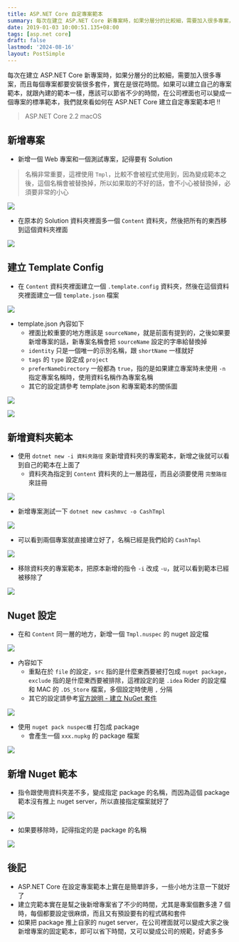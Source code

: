 ```yaml
---
title: ASP.NET Core 自定專案範本
summary: 每次在建立 ASP.NET Core 新專案時，如果分層分的比較細，需要加入很多專案，而且每個專案都要安裝很多套件，實在是很花時間。如果可以建立自己的專案範本，就跟內建的範本一樣，應該可以節省不少的時間，在公司裡面也可以變成一個專案的標準範本，我們就來看如何在 ASP.NET Core 建立自定專案範本吧 !!
date: 2019-01-03 10:00:51.135+08:00
tags: [asp.net core]
draft: false
lastmod: '2024-08-16'
layout: PostSimple
---
```


每次在建立 ASP.NET Core 新專案時，如果分層分的比較細，需要加入很多專案，而且每個專案都要安裝很多套件，實在是很花時間。如果可以建立自己的專案範本，就跟內建的範本一樣，應該可以節省不少的時間，在公司裡面也可以變成一個專案的標準範本，我們就來看如何在 ASP.NET Core 建立自定專案範本吧 !!

> ASP.NET Core 2.2
> macOS

## 新增專案

- 新增一個 Web 專案和一個測試專案，記得要有 Solution

> 名稱非常重要，這裡使用 `Tmpl`，比較不會被程式使用到，因為變成範本之後，這個名稱會被替換掉，所以如果取的不好的話，會不小心被替換掉，必須要非常的小心

![](https://image.cashwu.com/404.webp)

- 在原本的 Solution 資料夾裡面多一個 `Content` 資料夾，然後把所有的東西移到這個資料夾裡面

![](https://image.cashwu.com/404.webp)

## 建立 Template Config

- 在 `Content` 資料夾裡面建立一個 `.template.config` 資料夾，然後在這個資料夾裡面建立一個 `template.json` 檔案

![](https://image.cashwu.com/404.webp)

- template.json 內容如下
  - 裡面比較重要的地方應該是 `sourceName`，就是前面有提到的，之後如果要新增專案的話，新專案名稱會把 `sourceName` 設定的字串給替換掉
  - `identity` 只是一個唯一的示別名稱，跟 `shortName` 一樣就好
  - `tags` 的 `type` 設定成 `project`
  - `preferNameDirectory` 一般都為 `true`，指的是如果建立專案時未使用 `-n` 指定專案名稱時，使用資料名稱作為專案名稱
  - 其它的設定請參考 template.json 和專案範本的關係圖

![](https://image.cashwu.com/404.webp)

![](https://image.cashwu.com/404.webp)

## 新增資料夾範本

- 使用 `dotnet new -i 資料夾路徑` 來新增資料夾的專案範本，新增之後就可以看到自己的範本在上面了
  - 資料夾為指定到 `Content` 資料夾的上一層路徑，而且必須要使用 `完整路徑` 來註冊

![](https://image.cashwu.com/404.webp)

- 新增專案測試一下 `dotnet new cashmvc -o CashTmpl`

![](https://image.cashwu.com/404.webp)

- 可以看到兩個專案就直接建立好了，名稱已經是我們給的 `CashTmpl`

![](https://image.cashwu.com/404.webp)

- 移除資料夾的專案範本，把原本新增的指令 `-i` 改成 `-u`，就可以看到範本已經被移除了

![](https://image.cashwu.com/404.webp)

## Nuget 設定

- 在和 `Content` 同一層的地方，新增一個 `Tmpl.nuspec` 的 nuget 設定檔

![](https://image.cashwu.com/404.webp)

- 內容如下
  - 重點在於 `file` 的設定，`src` 指的是什麼東西要被打包成 `nuget package`，`exclude` 指的是什麼東西要被排除，這裡設定的是 `.idea` Rider 的設定檔和 MAC 的 `.DS_Store` 檔案，多個設定時使用 `,` 分隔
  - 其它的設定請參考[官方說明 - 建立 NuGet 套件](https://docs.microsoft.com/zh-tw/nuget/create-packages/creating-a-package)

![](https://image.cashwu.com/404.webp)

- 使用 `nuget pack nuspec檔` 打包成 package
  - 會產生一個 `xxx.nupkg` 的 package 檔案

![](https://image.cashwu.com/404.webp)

## 新增 Nuget 範本

- 指令跟使用資料夾差不多，變成指定 package 的名稱，而因為這個 package 範本沒有推上 nuget server，所以直接指定檔案就好了

![](https://image.cashwu.com/404.webp)

- 如果要移除時，記得指定的是 package 的名稱

![](https://image.cashwu.com/404.webp)

## 後記

- ASP.NET Core 在設定專案範本上實在是簡單許多，一些小地方注意一下就好了
- 建立完範本實在是幫之後新增專案省了不少的時間，尤其是專案個數多達 7 個時，每個都要設定很麻煩，而且又有預設要有的程式碼和套件
- 如果把 package 推上自家的 nuget server，在公司裡面就可以變成大家之後新增專案的固定範本，即可以省下時間，又可以變成公司的規範，好處多多
